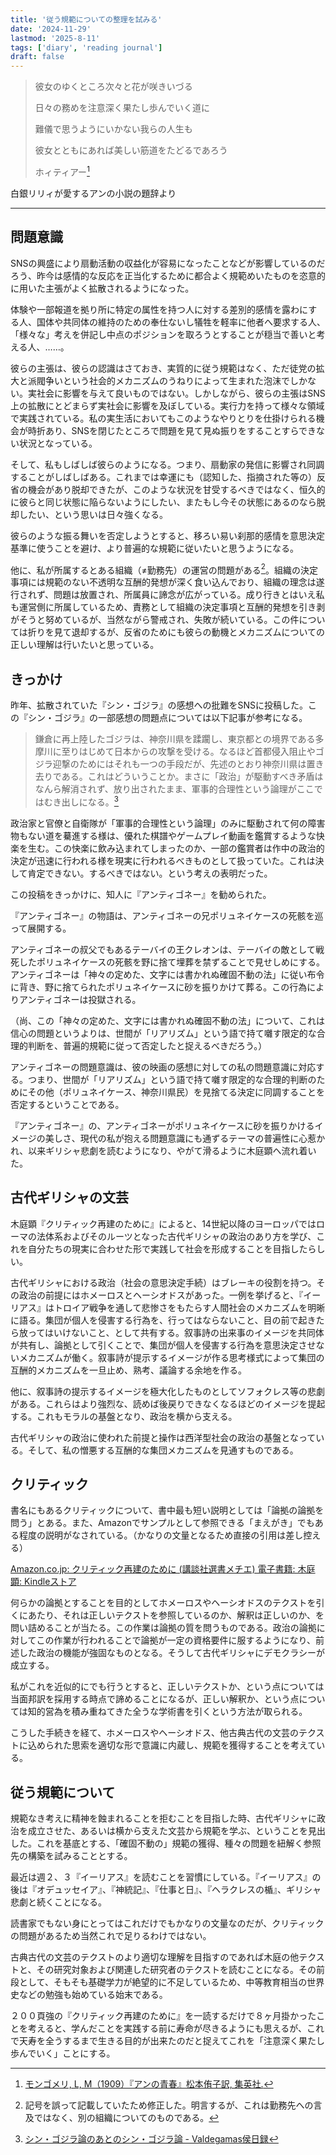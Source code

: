 ```yaml
---
title: '従う規範についての整理を試みる'
date: '2024-11-29'
lastmod: '2025-8-11'
tags: ['diary', 'reading journal']
draft: false
---
```


> 彼女のゆくところ次々と花が咲きいづる
>
> 日々の務めを注意深く果たし歩んでいく道に
>
> 難儀で思うようにいかない我らの人生も
>
> 彼女とともにあれば美しい筋道をたどるであろう
>
> ホィティアー[^1]

[^1]: [モンゴメリ, L, M（1909）『アンの青春』松本侑子訳, 集英社.](http://office-matsumoto.world.coocan.jp/aa-daiji.htm)

<Source>
    白銀リリィが愛するアンの小説の題辞より
</Source>

---

## 問題意識

SNSの興盛により扇動活動の収益化が容易になったことなどが影響しているのだろう、昨今は感情的な反応を正当化するために都合よく規範めいたものを恣意的に用いた主張がよく拡散されるようになった。

体験や一部報道を拠り所に特定の属性を持つ人に対する差別的感情を露わにする人、国体や共同体の維持のための奉仕ないし犠牲を軽率に他者へ要求する人、「様々な」考えを併記し中点のポジションを取ろうとすることが穏当で善いと考える人、……。

彼らの主張は、彼らの認識はさておき、実質的に従う規範はなく、ただ徒党の拡大と派閥争いという社会的メカニズムのうねりによって生まれた泡沫でしかない。実社会に影響を与えて良いものではない。しかしながら、彼らの主張はSNS上の拡散にとどまらず実社会に影響を及ぼしている。実行力を持って様々な領域で実践されている。私の実生活においてもこのようなやりとりを仕掛けられる機会が時折あり、SNSを閉じたところで問題を見て見ぬ振りをすることすらできない状況となっている。

そして、私もしばしば彼らのようになる。つまり、扇動家の発信に影響され同調することがしばしばある。これまでは幸運にも（認知した、指摘された等の）反省の機会があり脱却できたが、このような状況を甘受するべきではなく、恒久的に彼らと同じ状態に陥らないようにしたい、またもし今その状態にあるのなら脱却したい、という思いは日々強くなる。

彼らのような振る舞いを否定しようとすると、移ろい易い刹那的感情を意思決定基準に使うことを避け、より普遍的な規範に従いたいと思うようになる。

他に、私が所属するとある組織（≠勤務先）の運営の問題がある[^2]。組織の決定事項には規範のない不透明な互酬的発想が深く食い込んでおり、組織の理念は遂行されず、問題は放置され、所属員に諦念が広がっている。成り行きとはいえ私も運営側に所属しているため、責務として組織の決定事項と互酬的発想を引き剥がそうと努めているが、当然ながら警戒され、失敗が続いている。この件については折りを見て退却するが、反省のためにも彼らの動機とメカニズムについての正しい理解は行いたいと思っている。

[^2]: 記号を誤って記載していたため修正した。明言するが、これは勤務先への言及ではなく、別の組織についてのものである。

## きっかけ

<Tweet id="1718932217001550074" />

昨年、拡散されていた『シン・ゴジラ』の感想への批難をSNSに投稿した。この『シン・ゴジラ』の一部感想の問題点については以下記事が参考になる。

> 鎌倉に再上陸したゴジラは、神奈川県を蹂躙し、東京都との境界である多摩川に至りはじめて日本からの攻撃を受ける。なるほど首都侵入阻止やゴジラ迎撃のためにはそれも一つの手段だが、先述のとおり神奈川県は置き去りである。これはどういうことか。まさに「政治」が駆動すべき矛盾はなんら解消されず、放り出されたまま、軍事的合理性という論理がここではむき出しになる。[^3]

[^3]: [シン・ゴジラ論のあとのシン・ゴジラ論 - Valdegamas侯日録](https://donoso.hatenablog.com/entry/20161014/1476444821)

政治家と官僚と自衛隊が「軍事的合理性という論理」のみに駆動されて何の障害物もない道を驀進する様は、優れた棋譜やゲームプレイ動画を鑑賞するような快楽を生む。この快楽に飲み込まれてしまったのか、一部の鑑賞者は作中の政治的決定が迅速に行われる様を現実に行われるべきものとして扱っていた。これは決して肯定できない。するべきではない。という考えの表明だった。

この投稿をきっかけに、知人に『アンティゴネー』を勧められた。

『アンティゴネー』の物語は、アンティゴネーの兄ポリュネイケースの死骸を巡って展開する。

アンティゴネーの叔父でもあるテーバイの王クレオンは、テーバイの敵として戦死したポリュネイケースの死骸を野に捨て埋葬を禁ずることで見せしめにする。アンティゴネーは「神々の定めた、文字には書かれぬ確固不動の法」に従い布令に背き、野に捨てられたポリュネイケースに砂を振りかけて葬る。この行為によりアンティゴネーは投獄される。

（尚、この「神々の定めた、文字には書かれぬ確固不動の法」について、これは信心の問題というよりは、世間が「リアリズム」という語で持て囃す限定的な合理的判断を、普遍的規範に従って否定したと捉えるべきだろう。）

アンティゴネーの問題意識は、彼の映画の感想に対しての私の問題意識に対応する。つまり、世間が「リアリズム」という語で持て囃す限定的な合理的判断のためにその他（ポリュネイケース、神奈川県民）を見捨てる決定に同調することを否定するということである。

『アンティゴネー』の、アンティゴネーがポリュネイケースに砂を振りかけるイメージの美しさ、現代の私が抱える問題意識にも通ずるテーマの普遍性に心惹かれ、以来ギリシャ悲劇を読むようになり、やがて滑るように木庭顕へ流れ着いた。

## 古代ギリシャの文芸

木庭顕『クリティック再建のために』によると、14世紀以降のヨーロッパではローマの法体系およびそのルーツとなった古代ギリシャの政治のあり方を学び、これを自分たちの現実に合わせた形で実践して社会を形成することを目指したらしい。

古代ギリシャにおける政治（社会の意思決定手続）はブレーキの役割を持つ。その政治の前提にはホメーロスとヘーシオドスがあった。一例を挙げると、『イーリアス』はトロイア戦争を通して悲惨さをもたらす人間社会のメカニズムを明晰に語る。集団が個人を侵害する行為を、行ってはならないこと、目の前で起きたら放ってはいけないこと、として共有する。叙事詩の出来事のイメージを共同体が共有し、論拠として引くことで、集団が個人を侵害する行為を意思決定させないメカニズムが働く。叙事詩が提示するイメージが作る思考様式によって集団の互酬的メカニズムを一旦止め、熟考、議論する余地を作る。

他に、叙事詩の提示するイメージを極大化したものとしてソフォクレス等の悲劇がある。これらはより強烈な、読めば後戻りできなくなるほどのイメージを提起する。これもモラルの基盤となり、政治を横から支える。

古代ギリシャの政治に使われた前提と操作は西洋型社会の政治の基盤となっている。そして、私の憎悪する互酬的な集団メカニズムを見通すものである。

## クリティック

書名にもあるクリティックについて、書中最も短い説明としては「論拠の論拠を問う」とある。また、Amazonでサンプルとして参照できる「まえがき」でもある程度の説明がなされている。（かなりの文量となるため直接の引用は差し控える）

[Amazon.co.jp: クリティック再建のために (講談社選書メチエ) 電子書籍: 木庭顕: Kindleストア](https://www.amazon.co.jp/クリティック再建のために-講談社選書メチエ-木庭顕-ebook/dp/B09RK4K5MT)

何らかの論拠とすることを目的としてホメーロスやヘーシオドスのテクストを引くにあたり、それは正しいテクストを参照しているのか、解釈は正しいのか、を問い詰めることが当たる。この作業は論拠の質を問うものである。政治の論拠に対してこの作業が行われることで論拠が一定の資格要件に服するようになり、前述した政治の機能が強固なものとなる。そうして古代ギリシャにデモクラシーが成立する。

私がこれを近似的にでも行うとすると、正しいテクストか、という点については当面邦訳を採用する時点で諦めることになるが、正しい解釈か、という点については知的営為を積み重ねてきた全うな学術書を引くという方法が取られる。

こうした手続きを経て、ホメーロスやヘーシオドス、他古典古代の文芸のテクストに込められた思索を適切な形で意識に内蔵し、規範を獲得することを考えている。

## 従う規範について

規範なき考えに精神を蝕まれることを拒むことを目指した時、古代ギリシャに政治を成立させた、あるいは横から支えた文芸から規範を学ぶ、ということを見出した。これを基底とする、「確固不動の」規範の獲得、種々の問題を紐解く参照先の構築を試みることとする。

最近は週２、３『イーリアス』を読むことを習慣にしている。『イーリアス』の後は『オデュッセイア』、『神統記』、『仕事と日』、『ヘラクレスの楯』、ギリシャ悲劇と続くことになる。

読書家でもない身にとってはこれだけでもかなりの文量なのだが、クリティックの問題があるため当然これで足りるわけではない。

古典古代の文芸のテクストのより適切な理解を目指すのであれば木庭の他テクストと、その研究対象および関連した研究者のテクストを読むことになる。その前段として、そもそも基礎学力が絶望的に不足しているため、中等教育相当の世界史などの勉強も始めている始末である。

２００頁強の『クリティック再建のために』を一読するだけで８ヶ月掛かったことを考えると、学んだことを実践する前に寿命が尽きるようにも思えるが、これで天寿を全うするまで生きる目的が出来たのだと捉えてこれを「注意深く果たし歩んでいく」ことにする。

